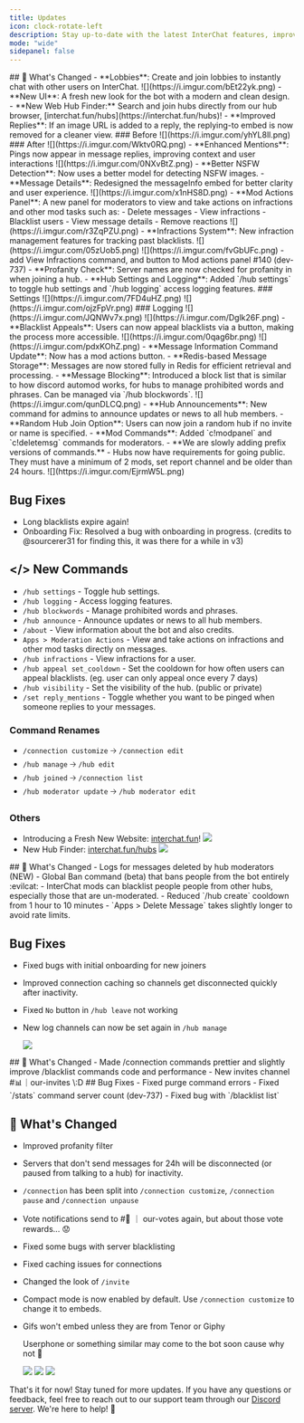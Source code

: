 ```yaml
---
title: Updates
icon: clock-rotate-left
description: Stay up-to-date with the latest InterChat features, improvements, and bug fixes. Check out our changelog below!
mode: "wide"
sidepanel: false
---
```


<Update label="4.0.0" description="2024-11-06">
  ## 🎉 What's Changed
  - **Lobbies**: Create and join lobbies to instantly chat with other users on InterChat.
    <Accordion title="Images" defaultOpen="true">
      ![](https://i.imgur.com/bEt22yk.png)
    </Accordion>
  - **New UI**: A fresh new look for the bot with a modern and clean design.
  - **New Web Hub Finder:** Search and join hubs directly from our hub browser, [interchat.fun/hubs](https://interchat.fun/hubs)!
  - **Improved Replies**: If an image URL is added to a reply, the replying-to embed is now removed for a cleaner view.
    <Accordion title="Images" defaultOpen="true">
      ### Before
      ![](https://i.imgur.com/yhYL8ll.png)
      ### After
      ![](https://i.imgur.com/Wktv0RQ.png)
    </Accordion>
  - **Enhanced Mentions**: Pings now appear in message replies, improving context and user interactions
    <Accordion title="Images" defaultOpen="true">
      ![](https://i.imgur.com/0NXvBtZ.png)
    </Accordion>
  - **Better NSFW Detection**: Now uses a better model for detecting NSFW images.
  - **Message Details**: Redesigned the messageInfo embed for better clarity and user experience.
      <Accordion title="Images" defaultOpen="true">
      ![](https://i.imgur.com/x1nHS8D.png)
    </Accordion>
  - **Mod Actions Panel**: A new panel for moderators to view and take actions on infractions and other mod tasks such as:
    - Delete messages
    - View infractions
    - Blacklist users
    - View message details
    - Remove reactions
    <Accordion title="Images" defaultOpen="true">
      ![](https://i.imgur.com/r3ZqPZU.png)
    </Accordion>
  - **Infractions System**: New infraction management features for tracking past blacklists.
    <Accordion title="Images" defaultOpen="true">
      ![](https://i.imgur.com/05zUob5.png)
      ![](https://i.imgur.com/fvGbUFc.png)
    </Accordion>
  - add View Infractions command, and button to Mod actions panel #140 (dev-737)
  - **Profanity Check**: Server names are now checked for profanity in when joining a hub.
  - **Hub Settings and Logging**: Added `/hub settings` to toggle hub settings and `/hub logging` access logging features.
    <Accordion title="Images" defaultOpen="true">
      ### Settings
      ![](https://i.imgur.com/7FD4uHZ.png)
      ![](https://i.imgur.com/ojzFpVr.png)
      ### Logging
      ![](https://i.imgur.com/JQNWv7x.png)
      ![](https://i.imgur.com/Dglk26F.png)
    </Accordion>
  - **Blacklist Appeals**: Users can now appeal blacklists via a button, making the process more accessible.
    <Accordion title="Images" defaultOpen="true">
      ![](https://i.imgur.com/0qag6br.png)
      ![](https://i.imgur.com/pdxKOhZ.png)
    </Accordion>
  - **Message Information Command Update**: Now has a mod actions button.
  - **Redis-based Message Storage**: Messages are now stored fully in Redis for efficient retrieval and processing.
  - **Message Blocking**: Introduced a block list that is similar to how discord automod works, for hubs to manage prohibited words and phrases. Can be managed via `/hub blockwords`.
    <Accordion title="Images" defaultOpen="true">
      ![](https://i.imgur.com/qunDLCQ.png)
    </Accordion>
  - **Hub Announcements**: New command for admins to announce updates or news to all hub members.
  - **Random Hub Join Option**: Users can now join a random hub if no invite or name is specified.
  - **Mod Commands**: Added `c!modpanel` and `c!deletemsg` commands for moderators.
  - **We are slowly adding prefix versions of commands.**
  - Hubs now have requirements for going public. They must have a minimum of 2 mods, set report channel and be older than 24 hours.
    <Accordion title="Images" defaultOpen="true">
      ![](https://i.imgur.com/EjrmW5L.png)
    </Accordion>

## Bug Fixes

- Long blacklists expire again!
- Onboarding Fix: Resolved a bug with onboarding in progress. (credits to @sourcerer31 for finding this, it was there for a while in v3)

## \</> New Commands

- `/hub settings` - Toggle hub settings.
- `/hub logging` - Access logging features.
- `/hub blockwords` - Manage prohibited words and phrases.
- `/hub announce` - Announce updates or news to all hub members.
- `/about` - View information about the bot and also credits.
- `Apps > Moderation Actions` - View and take actions on infractions and other mod tasks directly on messages.
- `/hub infractions` - View infractions for a user.
- `/hub appeal set_cooldown` - Set the cooldown for how often users can appeal blacklists. (eg. user can only appeal once every 7 days)
- `/hub visibility` - Set the visibility of the hub. (public or private)
- `/set reply_mentions` - Toggle whether you want to be pinged when someone replies to your messages.

### Command Renames

- `/connection customize` 🡢 `/connection edit`
- `/hub manage` 🡢 `/hub edit`
- `/hub joined` 🡢 `/connection list`
- `/hub moderator update` 🡢 `/hub moderator edit`

### Others

- Introducing a Fresh New Website: [interchat.fun](https://interchat.fun)!
  ![](https://i.imgur.com/lRxBW8K.png)
- New Hub Finder: [interchat.fun/hubs](https://interchat.fun/hubs)
  ![](/assets/HubBrowser.png)
</Update>

<Update label="3.27.0" description="2024-06-21">
  ## 🎉 What's Changed
  - Logs for messages deleted by hub moderators (NEW)
  - Global Ban command (beta) that bans people from the bot entirely :evilcat: 
  - InterChat mods can blacklist people people from other hubs, especially those that are un-moderated.
  - Reduced `/hub create` cooldown from 1 hour to 10 minutes
  - `Apps > Delete Message` takes slightly longer to avoid rate limits.

## Bug Fixes

- Fixed bugs with initial onboarding for new joiners
- Improved connection caching so channels get disconnected quickly after inactivity.
- Fixed `No` button in `/hub leave` not working
- New log channels can now be set again in `/hub manage`

  ![](https://media.discordapp.net/attachments/1253752327806910585/1253752337667850281/image.png?ex=67245c9a&is=67230b1a&hm=beb711d99a8a675ece671e820964fba2296f7c9c456ad20d7bc0283611cd17aa&=&format=webp&quality=lossless)

</Update>

<Update label="3.26.0" description="2024-06-21">
  ## 🎉 What's Changed
  - Made /connection commands prettier and slightly improve /blacklist commands code and performance
  - New invites channel #📊｜our-invites \:D
  ## Bug Fixes
  - Fixed purge command errors
  - Fixed `/stats` command server count (dev-737)
  - Fixed bug with `/blacklist list`
</Update>
<Update label="v3.25.4" description="2024-06-13">

## 🎉 What's Changed

- Improved profanity filter
- Servers that don't send messages for 24h will be disconnected (or paused from talking to a hub) for inactivity.
- `/connection` has been split into `/connection customize`, `/connection pause` and `/connection unpause`
- Vote notifications send to #📮 ｜ our-votes again, but about those vote rewards... 😟
- Fixed some bugs with server blacklisting
- Fixed caching issues for connections
- Changed the look of `/invite`
- Compact mode is now enabled by default. Use `/connection customize` to change it to embeds.
- Gifs won't embed unless they are from Tenor or Giphy

  Userphone or something similar may come to the bot soon cause why not 🤷

  ![](https://media.discordapp.net/attachments/1250841364099371182/1250841364489437354/image.png?ex=6724518c&is=6723000c&hm=cdf28b4da6ef6df8153990cd2abf18208f49b486dbf1a6795849d73da9501f81&=&format=webp&quality=lossless)
  ![](https://media.discordapp.net/attachments/1250841364099371182/1250841365462515812/image.png?ex=6724518d&is=6723000d&hm=1ea5ef5515506f3c4a7590c2bab693932c69714d7e18415f009e0e13ab536247&=&format=webp&quality=lossless)
  ![](https://media.discordapp.net/attachments/1250841364099371182/1250841364795490314/image.png?ex=6724518c&is=6723000c&hm=7a14fe3d8e83fcb9466d2c386e7d74552244bff9e6e28fdd7fe8443013aad83b&=&format=webp&quality=lossless)

</Update>

That's it for now! Stay tuned for more updates. If you have any questions or feedback, feel free to reach out to our support team through our [Discord server](https://interchat.fun/support). We're here to help! 🚀
